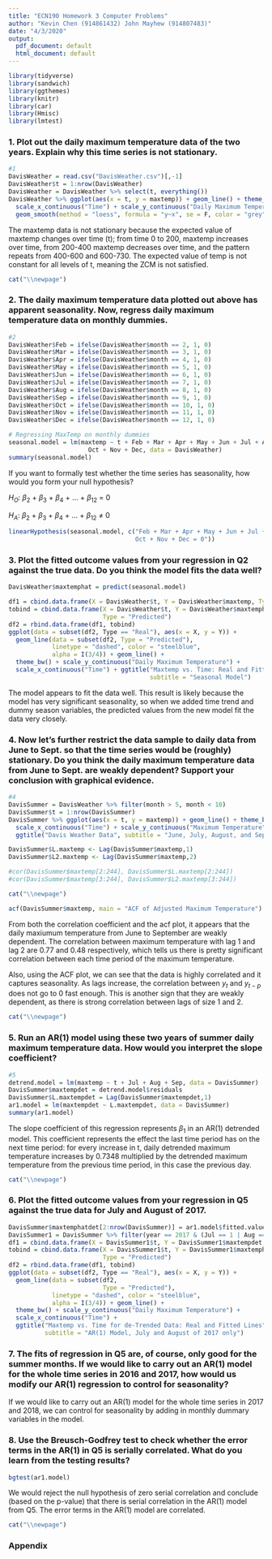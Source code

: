 ```yaml
---
title: "ECN190 Homework 3 Computer Problems"
author: "Kevin Chen (914861432) John Mayhew (914807483)"
date: "4/3/2020"
output:
  pdf_document: default
  html_document: default
---
```


```r
library(tidyverse)
library(sandwich)
library(ggthemes)
library(knitr)
library(car)
library(Hmisc)
library(lmtest)

```

### 1. Plot out the daily maximum temperature data of the two years. Explain why this time series is not stationary.

```r
#1
DavisWeather = read.csv("DavisWeather.csv")[,-1]
DavisWeather$t = 1:nrow(DavisWeather)
DavisWeather = DavisWeather %>% select(t, everything())
DavisWeather %>% ggplot(aes(x = t, y = maxtemp)) + geom_line() + theme_bw() +
  scale_x_continuous("Time") + scale_y_continuous("Daily Maximum Temperature") + 
  geom_smooth(method = "loess", formula = "y~x", se = F, color = "grey")

```

The maxtemp data is not stationary because the expected value of maxtemp changes over time (t); from time 0 to 200, maxtemp increases over time, from 200-400 maxtemp decreases over time, and the pattern repeats from 400-600 and 600-730. The expected value of temp is not constant for all levels of t, meaning the ZCM is not satisfied.

  ```r
cat("\\newpage")
```

### 2. The daily maximum temperature data plotted out above has apparent seasonality. Now, regress daily maximum temperature data on monthly dummies. 

```r
#2
DavisWeather$Feb = ifelse(DavisWeather$month == 2, 1, 0)
DavisWeather$Mar = ifelse(DavisWeather$month == 3, 1, 0)
DavisWeather$Apr = ifelse(DavisWeather$month == 4, 1, 0)
DavisWeather$May = ifelse(DavisWeather$month == 5, 1, 0)
DavisWeather$Jun = ifelse(DavisWeather$month == 6, 1, 0)
DavisWeather$Jul = ifelse(DavisWeather$month == 7, 1, 0)
DavisWeather$Aug = ifelse(DavisWeather$month == 8, 1, 0)
DavisWeather$Sep = ifelse(DavisWeather$month == 9, 1, 0)
DavisWeather$Oct = ifelse(DavisWeather$month == 10, 1, 0)
DavisWeather$Nov = ifelse(DavisWeather$month == 11, 1, 0)
DavisWeather$Dec = ifelse(DavisWeather$month == 12, 1, 0)

# Regressing MaxTemp on monthly dummies
seasonal.model = lm(maxtemp ~ t + Feb + Mar + Apr + May + Jun + Jul + Aug + Sep + 
                      Oct + Nov + Dec, data = DavisWeather)
summary(seasonal.model)

```

If you want to formally test whether the time series has seasonality, how would you form your null hypothesis?

$H_{O}$: $\beta_{2}$ + $\beta_{3}$ + $\beta_{4}$ + ... + $\beta_{12}$ = 0

$H_{A}$: $\beta_{2}$ + $\beta_{3}$ + $\beta_{4}$ + ... + $\beta_{12}$ $\neq$ 0

```r
linearHypothesis(seasonal.model, c("Feb + Mar + Apr + May + Jun + Jul + Aug + Sep + 
                                   Oct + Nov + Dec = 0"))

```

### 3. Plot the fitted outcome values from your regression in Q2 against the true data. Do you think the model fits the data well?

```r
DavisWeather$maxtemphat = predict(seasonal.model)

df1 = cbind.data.frame(X = DavisWeather$t, Y = DavisWeather$maxtemp, Type = "Real")
tobind = cbind.data.frame(X = DavisWeather$t, Y = DavisWeather$maxtemphat, 
                          Type = "Predicted")
df2 = rbind.data.frame(df1, tobind)
ggplot(data = subset(df2, Type == "Real"), aes(x = X, y = Y)) + 
  geom_line(data = subset(df2, Type = "Predicted"), 
            linetype = "dashed", color = "steelblue", 
            alpha = I(3/4)) + geom_line() + 
  theme_bw() + scale_y_continuous("Daily Maximum Temperature") + 
  scale_x_continuous("Time") + ggtitle("Maxtemp vs. Time: Real and Fitted Lines", 
                                       subtitle = "Seasonal Model")

```

The model appears to fit the data well. This result is likely because the model has very significant seasonality, so when we added time trend and dummy season variables, the predicted values from the new model fit the data very closely.

### 4. Now let’s further restrict the data sample to daily data from June to Sept. so that the time series would be (roughly) stationary. Do you think the daily maximum temperature data from June to Sept. are weakly dependent? Support your conclusion with graphical evidence. 

```r
#4
DavisSummer = DavisWeather %>% filter(month > 5, month < 10)
DavisSummer$t = 1:nrow(DavisSummer)
DavisSummer %>% ggplot(aes(x = t, y = maxtemp)) + geom_line() + theme_bw() +
  scale_x_continuous("Time") + scale_y_continuous("Maximum Temperature") + 
  ggtitle("Davis Weather Data", subtitle = "June, July, August, and September only")

DavisSummer$L.maxtemp <- Lag(DavisSummer$maxtemp,1)
DavisSummer$L2.maxtemp <- Lag(DavisSummer$maxtemp,2)

#cor(DavisSummer$maxtemp[2:244], DavisSummer$L.maxtemp[2:244])
#cor(DavisSummer$maxtemp[3:244], DavisSummer$L2.maxtemp[3:244])
```

  ```r
cat("\\newpage")
```

```r
acf(DavisSummer$maxtemp, main = "ACF of Adjusted Maximum Temperature")

```

From both the correlation coefficient and the acf plot, it appears that the daily maxiumum temperature from June to September are weakly dependent. The correlation between maximum temperature with lag 1 and lag 2 are 0.77 and 0.48 respectively, which tells us there is pretty significant correlation between each time period of the maximum temperature. 

Also, using the ACF plot, we can see that the data is highly correlated and it captures seasonality. As lags increase, the correlation between $y_{t}$ and $y_{t-p}$ does not go to 0 fast enough. This is another sign that they are weakly dependent, as there is strong correlation between lags of size 1 and 2.

  ```r
cat("\\newpage")
```

### 5. Run an AR(1) model using these two years of summer daily maximum temperature data. How would you interpret the slope coefficient?

```r
#5
detrend.model = lm(maxtemp ~ t + Jul + Aug + Sep, data = DavisSummer)
DavisSummer$maxtempdet = detrend.model$residuals
DavisSummer$L.maxtempdet = Lag(DavisSummer$maxtempdet,1)
ar1.model = lm(maxtempdet ~ L.maxtempdet, data = DavisSummer)
summary(ar1.model)

```

The slope coefficient of this regression represents $\beta_{1}$ in an AR(1) detrended model. This coefficient represents the effect the last time period has on the next time period: for every increase in t, daily detrended maximum temperature increases by 0.7348 multiplied by the detrended maximum temperature from the previous time period, in this case the previous day.

  ```r
cat("\\newpage")
```

### 6. Plot the fitted outcome values from your regression in Q5 against the true data for July and August of 2017. 

```r
DavisSummer$maxtemphatdet[2:nrow(DavisSummer)] = ar1.model$fitted.values
DavisSummer1 = DavisSummer %>% filter(year == 2017 & (Jul == 1 | Aug == 1))
df1 = cbind.data.frame(X = DavisSummer1$t, Y = DavisSummer1$maxtempdet, Type = "Real")
tobind = cbind.data.frame(X = DavisSummer1$t, Y = DavisSummer1$maxtemphatdet, 
                          Type = "Predicted")
df2 = rbind.data.frame(df1, tobind)
ggplot(data = subset(df2, Type == "Real"), aes(x = X, y = Y)) + 
  geom_line(data = subset(df2, 
                          Type = "Predicted"), 
            linetype = "dashed", color = "steelblue", 
            alpha = I(3/4)) + geom_line() + 
  theme_bw() + scale_y_continuous("Daily Maximum Temperature") + 
  scale_x_continuous("Time") + 
  ggtitle("Maxtemp vs. Time for de-Trended Data: Real and Fitted Lines", 
          subtitle = "AR(1) Model, July and August of 2017 only")

```

### 7. The fits of regression in Q5 are, of course, only good for the summer months. If we would like to carry out an AR(1) model for the whole time series in 2016 and 2017, how would us modify our AR(1) regression to control for seasonality?

If we would like to carry out an AR(1) model for the whole time series in 2017 and 2018, we can control for seasonality by adding in monthly dummary variables in the model.

### 8. Use the Breusch-Godfrey test to check whether the error terms in the AR(1) in Q5 is serially correlated. What do you learn from the testing results?

```r
bgtest(ar1.model)

```

We would reject the null hypothesis of zero serial correlation and conclude (based on the p-value) that there is serial correlation in the AR(1) model from Q5. The error terms in the AR(1) model are correlated.

  ```r
cat("\\newpage")
```

### Appendix 
```r
```



